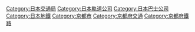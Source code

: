 {{catmore}}
{{Commonscat|Kyoto Municipal Transportation Bureau}}
{{DEFAULTSORT:Kyoto Municipal Transportation Bureau}}
[[Category:日本交通局|Category:日本交通局]]
[[Category:日本軌道公司|Category:日本軌道公司]]
[[Category:日本巴士公司|Category:日本巴士公司]]
[[Category:日本地鐵|Category:日本地鐵]]
[[Category:京都市|Category:京都市]]
[[Category:京都府交通|Category:京都府交通]]
[[Category:京都府鐵路|Category:京都府鐵路]]